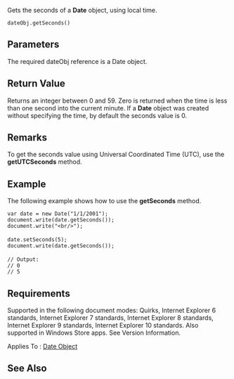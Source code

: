 Gets the seconds of a '''Date''' object, using local time.

 dateObj.getSeconds()

==Parameters==
The required dateObj reference is a Date object.


==Return Value==
Returns an integer between 0 and 59. Zero is returned when the time is less than one second into the current minute. If a '''Date''' object was created without specifying the time, by default the seconds value is 0.


==Remarks==
To get the seconds value using Universal Coordinated Time (UTC), use the '''getUTCSeconds''' method.


==Example==
The following example shows how to use the '''getSeconds''' method.

 var date = new Date("1/1/2001");
 document.write(date.getSeconds());
 document.write("&lt;br/&gt;");
 
 date.setSeconds(5);
 document.write(date.getSeconds());
 
 // Output:
 // 0
 // 5

==Requirements==
Supported in the following document modes: Quirks, Internet Explorer 6 standards, Internet Explorer 7 standards, Internet Explorer 8 standards, Internet Explorer 9 standards, Internet Explorer 10 standards. Also supported in Windows Store apps. See Version Information.

Applies To : [[Objects/Date|Date Object]]


==See Also==

              

              

              
